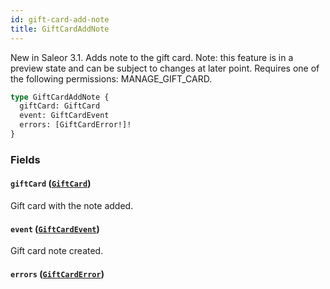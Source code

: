 ```yaml
---
id: gift-card-add-note
title: GiftCardAddNote
---
```


New in Saleor 3.1. Adds note to the gift card. Note: this feature is in a preview state and can be subject to changes at later point. Requires one of the following permissions: MANAGE_GIFT_CARD.

```graphql
type GiftCardAddNote {
  giftCard: GiftCard
  event: GiftCardEvent
  errors: [GiftCardError!]!
}
```

### Fields

#### `giftCard` ([`GiftCard`](../../../developer/api-reference/objects/gift-card))

Gift card with the note added.

#### `event` ([`GiftCardEvent`](../../../developer/api-reference/objects/gift-card-event))

Gift card note created.

#### `errors` ([`GiftCardError`](../../../developer/api-reference/objects/gift-card-error))

